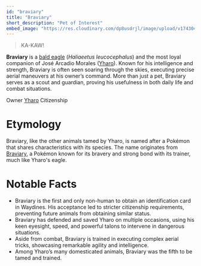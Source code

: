 ```yaml
---
id: "braviary"
title: "Braviary"
short_description: "Pet of Interest"
embed_image: "https://res.cloudinary.com/dp8usdrjl/image/upload/v1743048776/4bdb49a4-cf16-4742-a889-b399e9cecfab.png"
---
```


> KA-KAW!

**Braviary** is a [bald eagle](https://en.wikipedia.org/wiki/Bald_eagle) (_Haliaeetus
leucocephalus_) and the most loyal companion of José Arcadio Morales ([Yharo](Yharo)). Known for his
intelligence and strength, Braviary is often seen soaring through the skies, executing precise
aerial maneuvers at his owner’s command. More than just a pet, Braviary serves as a scout and
guardian, proving his usefulness in both daily life and combat situations.

<QuickFacts title="Braviary">
    <tr>
        <td colSpan="2">
            <Picture
                image="https://res.cloudinary.com/dp8usdrjl/image/upload/v1743048776/4bdb49a4-cf16-4742-a889-b399e9cecfab.png"
                height="8rem"
                centered={true}
            />
        </td>
    </tr>
    <tr>
        <td>Owner</td>
        <td>
            <a href="Yharo">Yharo</a>
        </td>
    </tr>
    <tr>
        <td>Citizenship</td>
        <td>
            <CountryCitation country="Waydines" />
        </td>
    </tr>
</QuickFacts>

# Etymology

Braviary, like the other animals tamed by Yharo, is named after a Pokémon that shares
characteristics with its species. The name originates from
[Braviary](<https://bulbapedia.bulbagarden.net/wiki/Braviary_(Pokémon)>), a Pokémon known for its
bravery and strong bond with its trainer, much like Yharo's eagle.

# Notable Facts

-   Braviary is the first and only non-human to obtain an identification card in Waydines. His
    acceptance led to stricter citizenship requirements, preventing future animals from obtaining
    similar status.
-   Braviary has defended and saved Yharo on multiple occasions, using his keen eyesight, speed, and
    powerful talons to intervene in dangerous situations.
-   Aside from combat, Braviary is trained in executing complex aerial tricks, showcasing remarkable
    agility and intelligence.
-   Among Yharo’s many domesticated animals, Braviary was the fifth to be tamed and trained.

